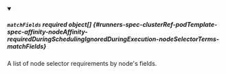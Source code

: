 


<details className="config-field" data-expandable="true" open>
<summary>

##### `matchFields` <span className="config-field-required" data-required="false">required</span> <span className="config-field-type">object[]</span> <span className="config-field-default"></span> <span className="config-field-enum"></span> {#runners-spec-clusterRef-podTemplate-spec-affinity-nodeAffinity-requiredDuringSchedulingIgnoredDuringExecution-nodeSelectorTerms-matchFields}

A list of node selector requirements by node's fields.

</summary>

<PartialMatchFieldsreference />


</details>
